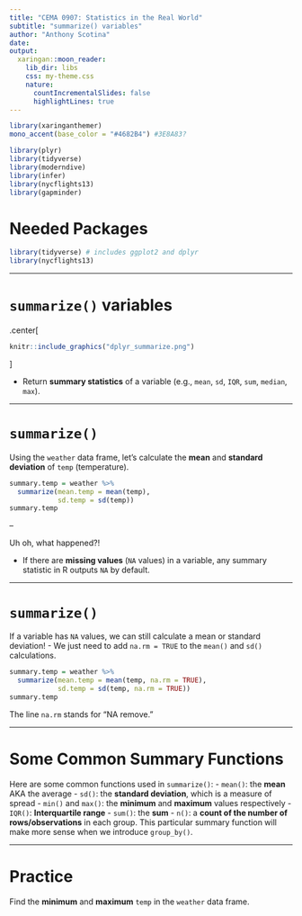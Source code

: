 ```yaml
---
title: "CEMA 0907: Statistics in the Real World"
subtitle: "summarize() variables"
author: "Anthony Scotina"
date: 
output:
  xaringan::moon_reader:
    lib_dir: libs
    css: my-theme.css
    nature:
      countIncrementalSlides: false
      highlightLines: true
---
```


```r
library(xaringanthemer)
mono_accent(base_color = "#4682B4") #3E8A83?
```

```r
library(plyr)
library(tidyverse)
library(moderndive)
library(infer)
library(nycflights13)
library(gapminder)
```

# Needed Packages 

```r
library(tidyverse) # includes ggplot2 and dplyr
library(nycflights13)
```

---

# `summarize()` variables

.center[
```r
knitr::include_graphics("dplyr_summarize.png")
```
]

- Return **summary statistics** of a variable (e.g., `mean`, `sd`, `IQR`, `sum`, `median`, `max`).

---

# `summarize()`

Using the `weather` data frame, let's calculate the **mean** and **standard deviation** of `temp` (temperature). 

```r
summary.temp = weather %>%
  summarize(mean.temp = mean(temp), 
            sd.temp = sd(temp))
summary.temp
```

--

Uh oh, what happened?!

- If there are **missing values** (`NA` values) in a variable, any summary statistic in R outputs `NA` by default. 

---

# `summarize()`

If a variable has `NA` values, we can still calculate a mean or standard deviation!
- We just need to add `na.rm = TRUE` to the `mean()` and `sd()` calculations. 

```r
summary.temp = weather %>%
  summarize(mean.temp = mean(temp, na.rm = TRUE), 
            sd.temp = sd(temp, na.rm = TRUE))
summary.temp
```

The line `na.rm` stands for "NA remove."

---

# Some Common Summary Functions

Here are some common functions used in `summarize()`:
- `mean()`: the **mean** AKA the average
- `sd()`: the **standard deviation**, which is a measure of spread
- `min()` and `max()`: the **minimum** and **maximum** values respectively
- `IQR()`: **Interquartile range**
- `sum()`: the **sum**
- `n()`: a **count of the number of rows/observations** in each group. This particular summary function will make more sense when we introduce `group_by()`.

---

# Practice

Find the **minimum** and **maximum** `temp` in the `weather` data frame. 
